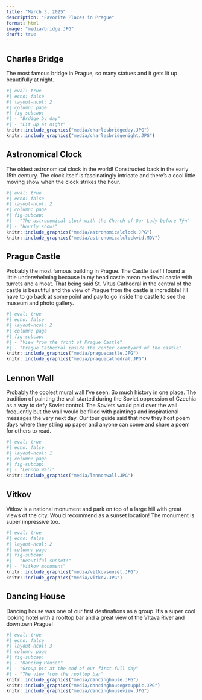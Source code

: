```yaml
---
title: "March 3, 2025"
description: "Favorite Places in Prague"
format: html
image: "media/bridge.JPG"
draft: true
---
```

## Charles Bridge

The most famous bridge in Prague, so many statues and it gets lit up beautifully at night. 

```r
#| eval: true
#| echo: false
#| layout-ncol: 2
#| column: page
#| fig-subcap: 
#| - "Brdige by day"
#| - "Lit up at night"
knitr::include_graphics("media/charlesbridgeday.JPG")
knitr::include_graphics("media/charlesbridgenight.JPG")
```

## Astronomical Clock

The oldest astronomical clock in the world! Constructed back in the early 15th century. The clock itself is fascinatingly intricate and there’s a cool little moving show when the clock strikes the hour. 

```r
#| eval: true
#| echo: false
#| layout-ncol: 2
#| column: page
#| fig-subcap: 
#| - "The astronomical clock with the Church of Our Lady before Týn"
#| - "Hourly show!"
knitr::include_graphics("media/astronomicalclock.JPG")
knitr::include_graphics("media/astronomicalclockvid.MOV")
```

## Prague Castle

Probably the most famous building in Prague. The Castle itself I found a little underwhelming because in my head castle mean medieval castle with turrets and a moat. That being said St. Vitus Cathedral in the central of the castle is beautiful and the view of Prague from the castle is incredible! I’ll have to go back at some point and pay to go inside the castle to see the museum and photo gallery.  

```r
#| eval: true
#| echo: false
#| layout-ncol: 2
#| column: page
#| fig-subcap: 
#| - "View from the front of Prague Castle"
#| - "Prague Cathedral inside the center countyard of the castle"
knitr::include_graphics("media/praguecastle.JPG")
knitr::include_graphics("media/praguecathedral.JPG")
```

## Lennon Wall

Probably the coolest mural wall I’ve seen. So much history in one place. The tradition of painting the wall started during the Soviet oppression of Czechia as a way to defy Soviet control. The Soviets would paid over the wall frequently but the wall would be filled with paintings and inspirational messages the very next day. Our tour guide said that now they host poem days where they string up paper and anyone can come and share a poem for others to read.

```r
#| eval: true
#| echo: false
#| layout-ncol: 1
#| column: page
#| fig-subcap: 
#| - "Lennon Wall"
knitr::include_graphics("media/lennonwall.JPG")
```


## Vítkov

Vítkov is a national monument and park on top of a large hill with great views of the city. Would recommend as a sunset location! The monument is super impressive too. 

```r
#| eval: true
#| echo: false
#| layout-ncol: 2
#| column: page
#| fig-subcap: 
#| - "Beautiful sunset!"
#| - "Vítkov monument"
knitr::include_graphics("media/vitkovsunset.JPG")
knitr::include_graphics("media/vitkov.JPG")
```

## Dancing House

Dancing house was one of our first destinations as a group. It’s a super cool looking hotel with a rooftop bar and a great view of the Vltava River and downtown Prague!

```r
#| eval: true
#| echo: false
#| layout-ncol: 3
#| column: page
#| fig-subcap: 
#| - "Dancing House!"
#| - "Group pic at the end of our first full day"
#| - "The view from the rooftop bar"
knitr::include_graphics("media/dancinghouse.JPG")
knitr::include_graphics("media/dancinghousegrouppic.JPG")
knitr::include_graphics("media/dancinghouseview.JPG")
```

